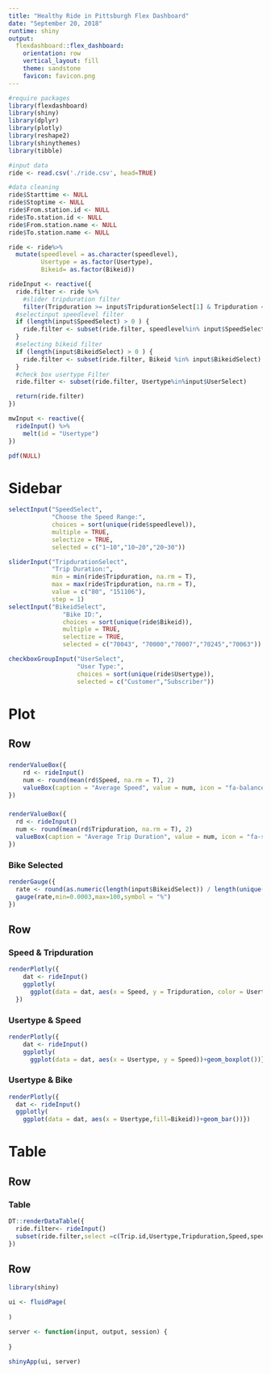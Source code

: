 ```yaml
---
title: "Healthy Ride in Pittsburgh Flex Dashboard"
date: "September 20, 2018"
runtime: shiny
output: 
  flexdashboard::flex_dashboard:
    orientation: row
    vertical_layout: fill
    theme: sandstone
    favicon: favicon.png
---
```


```r
#require packages
library(flexdashboard)
library(shiny)
library(dplyr)
library(plotly)
library(reshape2)
library(shinythemes)
library(tibble)

#input data
ride <- read.csv('./ride.csv', head=TRUE)

#data cleaning
ride$Starttime <- NULL
ride$Stoptime <- NULL
ride$From.station.id <- NULL
ride$To.station.id <- NULL
ride$From.station.name <- NULL
ride$To.station.name <- NULL

ride <- ride%>%
  mutate(speedlevel = as.character(speedlevel),
         Usertype = as.factor(Usertype),
         Bikeid= as.factor(Bikeid))

rideInput <- reactive({
  ride.filter <- ride %>%
    #slider tripduration filter
    filter(Tripduration >= input$TripdurationSelect[1] & Tripduration <= input$TripdurationSelect[2])
  #selectinput speedlevel filter 
  if (length(input$SpeedSelect) > 0 ) {
    ride.filter <- subset(ride.filter, speedlevel%in% input$SpeedSelect)
  }
  #selecting bikeid filter 
  if (length(input$BikeidSelect) > 0 ) {
    ride.filter <- subset(ride.filter, Bikeid %in% input$BikeidSelect)
  }
  #check box usertype Filter
  ride.filter <- subset(ride.filter, Usertype%in%input$UserSelect)

  return(ride.filter)
})

mwInput <- reactive({
  rideInput() %>%
    melt(id = "Usertype")
})

pdf(NULL)
```

Sidebar {.sidebar}
=====================================

```r
selectInput("SpeedSelect",
            "Choose the Speed Range:",
            choices = sort(unique(ride$speedlevel)), 
            multiple = TRUE,
            selectize = TRUE,
            selected = c("1~10","10~20","20~30"))

sliderInput("TripdurationSelect",
            "Trip Duration:",
            min = min(ride$Tripduration, na.rm = T),
            max = max(ride$Tripduration, na.rm = T),
            value = c("80", "151106"),
            step = 1)
selectInput("BikeidSelect",
               "Bike ID:",
               choices = sort(unique(ride$Bikeid)),
               multiple = TRUE,
               selectize = TRUE,
               selected = c("70043", "70000","70007","70245","70063"))

checkboxGroupInput("UserSelect",
                   "User Type:",
                   choices = sort(unique(ride$Usertype)),
                   selected = c("Customer","Subscriber"))

```

Plot
=====================================

Row 
-------------------------------------

###

```r
renderValueBox({
    rd <- rideInput()
    num <- round(mean(rd$Speed, na.rm = T), 2)
    valueBox(caption = "Average Speed", value = num, icon = "fa-balance-scale", color = "info")
})
```

###

```r
renderValueBox({
  rd <- rideInput()
  num <- round(mean(rd$Tripduration, na.rm = T), 2)
  valueBox(caption = "Average Trip Duration", value = num, icon = "fa-sort-numeric-asc", color = "success")
})
```

### Bike Selected

```r
renderGauge({
  rate <- round(as.numeric(length(input$BikeidSelect)) / length(unique(ride$Bikeid))*100, 1)
  gauge(rate,min=0.0003,max=100,symbol = "%")
})
```

Row {.tabset .tabset-fade}
-------------------------------------

### Speed & Tripduration

```r
renderPlotly({
    dat <- rideInput()
    ggplotly(
      ggplot(data = dat, aes(x = Speed, y = Tripduration, color = Usertype))+geom_point())
  })
```

### Usertype & Speed

```r
renderPlotly({
    dat <- rideInput()
    ggplotly(
      ggplot(data = dat, aes(x = Usertype, y = Speed))+geom_boxplot())})
```


### Usertype & Bike
```r
renderPlotly({
  dat <- rideInput()
  ggplotly(
    ggplot(data = dat, aes(x = Usertype,fill=Bikeid))+geom_bar())})
```

Table
=====================================

Row 
-------------------------------------

### Table 

```r
DT::renderDataTable({
  ride.filter<- rideInput()
  subset(ride.filter,select =c(Trip.id,Usertype,Tripduration,Speed,speedlevel,Bikeid))
})
```

Row
-------------------------------------


```r
library(shiny)

ui <- fluidPage(
  
)

server <- function(input, output, session) {
  
}

shinyApp(ui, server)
```

